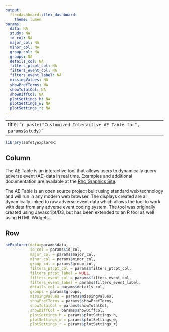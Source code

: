 ```yaml
---
output: 
  flexdashboard::flex_dashboard:
    theme: lumen
params:
  data: NA
  study: NA
  id_col: NA
  major_col: NA
  minor_col: NA
  group_col: NA
  groups: NA
  details_col: NA
  filters_ptcpt_col: NA
  filters_event_col: NA
  filters_event_label: NA
  missingValues: NA
  showPrefTerms: NA
  showTotalCol: NA
  showDiffCol: NA
  plotSettings_h: NA
  plotSettings_w: NA
  plotSettings_r: NA
---
```

---
title: "`r paste("Customized Interactive AE Table for", params$study)`"
---

```r
library(safetyexploreR)
```

Column {.sidebar data-width=250}
-------------------------------------

The AE Table is an interactive tool that allows users to dynamically query adverse event (AE) data in real time. Examples and additional documentation are available at the [Rho Graphics Site](http://graphics.rhoworld.com/tools/aeexplorer/).

The AE Table is an open source project built using standard web technology and will run in any modern web browser. The displays created are all dynamically linked to raw adverse event data which allows the tool to work with data from any adverse event coding system. The tool was originally created using Javascript/D3, but has been extended to an R tool as well using HTML Widgets.
 
Row 
-------------------------------------
```r
aeExplorer(data=params$data,
           id_col = params$id_col,
           major_col = params$major_col,
           minor_col = params$minor_col,
           group_col = params$group_col,
           filters_ptcpt_col = params$filters_ptcpt_col,
           filters_ptcpt_label = NULL,
           filters_event_col = params$filters_event_col,
           filters_event_label = params$filters_event_label,
           details_col = params$details_col,
           groups = params$groups, 
           missingValues = params$missingValues,
           showPrefTerms = params$showPrefTerms,
           showTotalCol = params$showTotalCol,
           showDiffCol = params$showDiffCol,
           plotSettings_h = params$plotSettings_h,
           plotSettings_w = params$plotSettings_w,
           plotSettings_r = params$plotSettings_r)

```

 